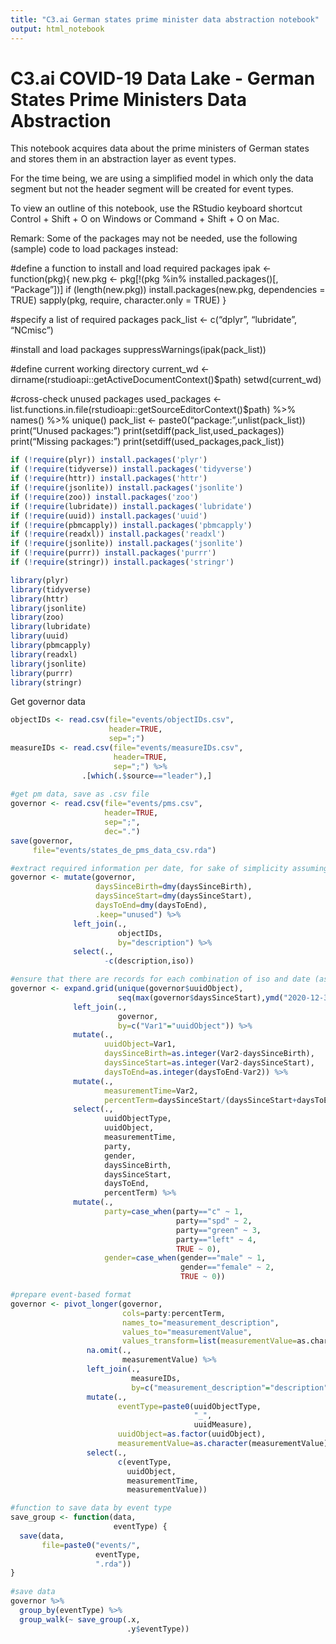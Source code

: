 ```yaml
---
title: "C3.ai German states prime minister data abstraction notebook"
output: html_notebook
---
```


# C3.ai COVID-19 Data Lake - German States Prime Ministers Data Abstraction

This notebook acquires data about the prime ministers of German states and stores them in an abstraction layer as event types.

For the time being, we are using a simplified model in which only the data segment but not the header segment will be created for event types.

To view an outline of this notebook, use the RStudio keyboard shortcut Control + Shift + O on Windows or Command + Shift + O on Mac.

Remark: Some of the packages may not be needed, use the following (sample) code to load packages instead:

#define a function to install and load required packages
ipak <- function(pkg){
  new.pkg <- pkg[!(pkg %in% installed.packages()[, "Package"])]
  if (length(new.pkg)) 
    install.packages(new.pkg, dependencies = TRUE)
  sapply(pkg, require, character.only = TRUE)
}

#specify a list of required packages
pack_list <- c("dplyr",
               "lubridate",
               "NCmisc")

#install and load packages
suppressWarnings(ipak(pack_list))

#define current working directory
current_wd <- dirname(rstudioapi::getActiveDocumentContext()$path)
setwd(current_wd)

#cross-check unused packages
used_packages <- list.functions.in.file(rstudioapi::getSourceEditorContext()$path) %>%
  names() %>%
  unique()
pack_list <- paste0("package:",unlist(pack_list))
print("Unused packages:")
print(setdiff(pack_list,used_packages))
print("Missing packages:")
print(setdiff(used_packages,pack_list))

```r
if (!require(plyr)) install.packages('plyr')
if (!require(tidyverse)) install.packages('tidyverse')
if (!require(httr)) install.packages('httr')
if (!require(jsonlite)) install.packages('jsonlite')
if (!require(zoo)) install.packages('zoo')
if (!require(lubridate)) install.packages('lubridate')
if (!require(uuid)) install.packages('uuid')
if (!require(pbmcapply)) install.packages('pbmcapply')
if (!require(readxl)) install.packages('readxl')
if (!require(jsonlite)) install.packages('jsonlite')
if (!require(purrr)) install.packages('purrr')
if (!require(stringr)) install.packages('stringr')

library(plyr)
library(tidyverse)
library(httr)
library(jsonlite)
library(zoo)
library(lubridate)
library(uuid)
library(pbmcapply)
library(readxl)
library(jsonlite)
library(purrr)
library(stringr)
```

Get governor data

```r
objectIDs <- read.csv(file="events/objectIDs.csv",
                      header=TRUE,
                      sep=";")
measureIDs <- read.csv(file="events/measureIDs.csv",
                       header=TRUE,
                       sep=";") %>%
                .[which(.$source=="leader"),]
                
#get pm data, save as .csv file
governor <- read.csv(file="events/pms.csv",
                     header=TRUE,
                     sep=";",
                     dec=".")
save(governor,
     file="events/states_de_pms_data_csv.rda")

#extract required information per date, for sake of simplicity assuming same timezone/time for all dates
governor <- mutate(governor,
                   daysSinceBirth=dmy(daysSinceBirth),
                   daysSinceStart=dmy(daysSinceStart),
                   daysToEnd=dmy(daysToEnd),
                   .keep="unused") %>%
              left_join(.,
                        objectIDs,
                        by="description") %>%
              select(.,
                     -c(description,iso))

#ensure that there are records for each combination of iso and date (assuming that no dates are missing between min and max of original data)
governor <- expand.grid(unique(governor$uuidObject),
                        seq(max(governor$daysSinceStart),ymd("2020-12-31"),by="days")) %>%
              left_join(.,
                        governor,
                        by=c("Var1"="uuidObject")) %>%
              mutate(.,
                     uuidObject=Var1,
                     daysSinceBirth=as.integer(Var2-daysSinceBirth),
                     daysSinceStart=as.integer(Var2-daysSinceStart),
                     daysToEnd=as.integer(daysToEnd-Var2)) %>%
              mutate(.,
                     measurementTime=Var2,
                     percentTerm=daysSinceStart/(daysSinceStart+daysToEnd)) %>%
              select(.,
                     uuidObjectType,
                     uuidObject,
                     measurementTime,
                     party,
                     gender,
                     daysSinceBirth,
                     daysSinceStart,
                     daysToEnd,
                     percentTerm) %>%
              mutate(.,
                     party=case_when(party=="c" ~ 1,
                                     party=="spd" ~ 2,
                                     party=="green" ~ 3,
                                     party=="left" ~ 4,
                                     TRUE ~ 0),
                     gender=case_when(gender=="male" ~ 1,
                                      gender=="female" ~ 2,
                                      TRUE ~ 0))

#prepare event-based format
governor <- pivot_longer(governor,
                         cols=party:percentTerm,
                         names_to="measurement_description",
                         values_to="measurementValue",
                         values_transform=list(measurementValue=as.character)) %>%
                 na.omit(.,
                         measurementValue) %>%
                 left_join(.,
                           measureIDs,
                           by=c("measurement_description"="description")) %>%
                 mutate(.,
                        eventType=paste0(uuidObjectType,
                                         "_",
                                         uuidMeasure),
                        uuidObject=as.factor(uuidObject),
                        measurementValue=as.character(measurementValue)) %>%
                 select(.,
                        c(eventType,
                          uuidObject,
                          measurementTime,
                          measurementValue))

#function to save data by event type
save_group <- function(data,
                       eventType) {
  save(data,
       file=paste0("events/",
                   eventType,
                   ".rda"))
}
  
#save data  
governor %>%
  group_by(eventType) %>%
  group_walk(~ save_group(.x,
                          .y$eventType))
```
